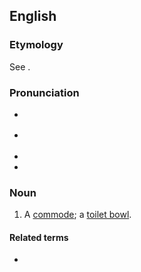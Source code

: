 ==English==

===Etymology===
See {{m|en|worship the porcelain god}}.

===Pronunciation===
* {{a|RP}} {{IPA|en|/ˈpɔːsəlɪn ˈɡɒd/}}
* {{a|GA}} {{IPA|en|/ˈpɔɹsəlɪn ˈɡɑd/|/ˈpɔɹslɪn ˈɡɑd/}}
* {{audio|en|En-au-porcelain god.ogg|Audio (AU)}}
* {{hyphenation|en|por|ce|lain god}}

===Noun===
{{en-noun}}

# {{lb|en|idiomatic|humorous}} A [[commode]]; a [[toilet bowl]].
#: {{synonyms|en|porcelain goddess}}

====Related terms====
* {{l|en|worship the porcelain god}}